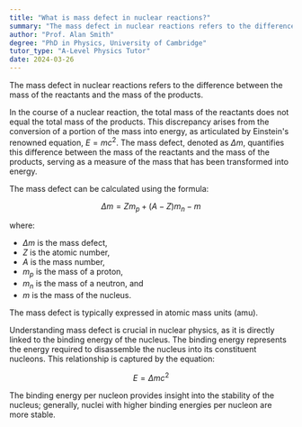 ```yaml
---
title: "What is mass defect in nuclear reactions?"
summary: "The mass defect in nuclear reactions refers to the difference between the mass of reactants and products, highlighting the loss of mass during the reaction process."
author: "Prof. Alan Smith"
degree: "PhD in Physics, University of Cambridge"
tutor_type: "A-Level Physics Tutor"
date: 2024-03-26
---
```


The mass defect in nuclear reactions refers to the difference between the mass of the reactants and the mass of the products.

In the course of a nuclear reaction, the total mass of the reactants does not equal the total mass of the products. This discrepancy arises from the conversion of a portion of the mass into energy, as articulated by Einstein's renowned equation, $E=mc^2$. The mass defect, denoted as $\Delta m$, quantifies this difference between the mass of the reactants and the mass of the products, serving as a measure of the mass that has been transformed into energy.

The mass defect can be calculated using the formula:

$$
\Delta m = Z m_p + (A-Z) m_n - m
$$

where:
- $\Delta m$ is the mass defect,
- $Z$ is the atomic number,
- $A$ is the mass number,
- $m_p$ is the mass of a proton,
- $m_n$ is the mass of a neutron, and
- $m$ is the mass of the nucleus.

The mass defect is typically expressed in atomic mass units (amu).

Understanding mass defect is crucial in nuclear physics, as it is directly linked to the binding energy of the nucleus. The binding energy represents the energy required to disassemble the nucleus into its constituent nucleons. This relationship is captured by the equation:

$$
E = \Delta m c^2
$$

The binding energy per nucleon provides insight into the stability of the nucleus; generally, nuclei with higher binding energies per nucleon are more stable.
    
